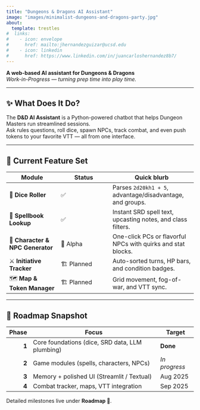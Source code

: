 ```yaml
---
title: "Dungeons & Dragons AI Assistant"
image: "images/minimalist-dungeons-and-dragons-party.jpg"
about:
  template: trestles
#  links:
#    - icon: envelope
#      href: mailto:jhernandezguizar@ucsd.edu
#    - icon: linkedin
#      href: https://www.linkedin.com/in/juancarloshernandez8b7/
---
```


**A web-based AI assistant for Dungeons & Dragons**  
*Work-in-Progress — turning prep time into play time.*

---

## ✨ What Does It Do?

The **D&D AI Assistant** is a Python-powered chatbot that helps Dungeon Masters run streamlined sessions.  
Ask rules questions, roll dice, spawn NPCs, track combat, and even push tokens to your favorite VTT — all from one interface.

---

## 🧰 Current Feature Set

| Module | Status | Quick blurb |
|--------|--------|-------------|
| 🎲 **Dice Roller** | ✅ | Parses `2d20kh1 + 5`, advantage/disadvantage, and groups. |
| 🔮 **Spellbook Lookup** | ✅ | Instant SRD spell text, upcasting notes, and class filters. |
| 👤 **Character & NPC Generator** | 🔄 Alpha | One-click PCs or flavorful NPCs with quirks and stat blocks. |
| ⚔️ **Initiative Tracker** | 🏗️ Planned | Auto-sorted turns, HP bars, and condition badges. |
| 🗺️ **Map & Token Manager** | 🏗️ Planned | Grid movement, fog-of-war, and VTT sync. |

---

## 📅 Roadmap Snapshot

| Phase | Focus | Target |
|------:|-------|-------|
| **1** | Core foundations (dice, SRD data, LLM plumbing) | **Done** |
| **2** | Game modules (spells, characters, NPCs) | *In progress* |
| **3** | Memory + polished UI (Streamlit / Textual) | Aug 2025 |
| **4** | Combat tracker, maps, VTT integration | Sep 2025 |

Detailed milestones live under **Roadmap 📅**.